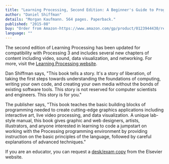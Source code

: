 ```yaml
---
title: "Learning Processing, Second Edition: A Beginner's Guide to Programming Images, Animation, and Interaction"
author: "Daniel Shiffman"
details: "Morgan Kaufmann. 564 pages. Paperback."
published: "2015-08"
buy: "Order from Amazon-https://www.amazon.com/gp/product/0123944430/ref=as_li_ss_tl?ref_=nav_ya_signin&linkCode=sl1&tag=processing09-20&linkId=fb0eeedd8fb1016a790e83d538a1c030"
language: ""
---
```


The second edition of Learning Processing has been updated for compatibility with Processing 3 and includes several new chapters of content including video, sound, data visualization, and networking. For more, visit the [Learning Processing website](http://www.learningprocessing.com/).

Dan Shiffman says, "This book tells a story. It's a story of liberation, of taking the first steps towards understanding the foundations of computing, writing your own code, and creating your own media without the bonds of existing software tools. This story is not reserved for computer scientists and engineers. This story is for you."

The publisher says, "This book teaches the basic building blocks of programming needed to create cutting-edge graphics applications including interactive art, live video processing, and data visualization. A unique lab-style manual, this book gives graphic and web designers, artists, illustrators, and anyone interested in learning to code a jumpstart on working with the Processing programming environment by providing instruction on the basic principles of the language, followed by careful explanations of advanced techniques."

If you are an educator, you can request a [desk/exam copy](http://textbooks.elsevier.com/) from the Elsevier website.

